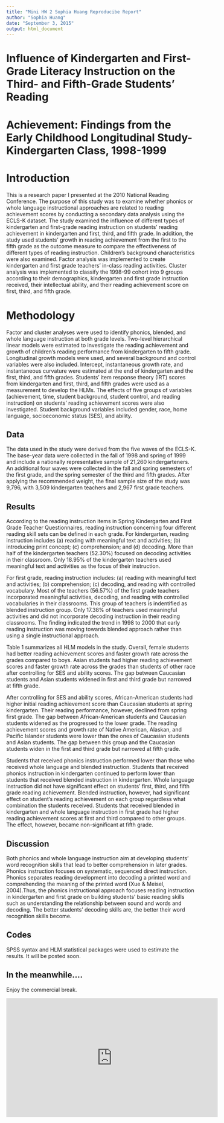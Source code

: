 ```yaml
---
title: "Mini HW 2 Sophia Huang Reproducibe Report"
author: "Sophia Huang"
date: "September 3, 2015"
output: html_document
---
```


# Influence of Kindergarten and First-Grade Literacy Instruction on the Third- and Fifth-Grade Students' Reading
# Achievement: Findings from the Early Childhood Longitudinal Study-Kindergarten Class, 1998-1999

#  Introduction
This is a research paper I presented at the 2010 National Reading Conference.
The purpose of this study was to examine whether phonics or whole language instructional approaches are related to reading achievement scores by conducting a secondary data analysis using the ECLS-K dataset. The study examined the influence of different types of kindergarten and first-grade reading instruction on students' reading achievement in kindergarten and first, third, and fifth grade. In addition, the study used students' growth in reading achievement from the first to the fifth grade as the outcome measure to compare the effectiveness of different types of reading instruction. Children's background characteristics were also examined. Factor analysis was implemented to create kindergarten and first grade teachers' in-class reading activities. Cluster analysis was implemented to classify the 1998-99 cohort into 9 groups according to their demographics, kindergarten and first grade instruction received, their intellectual ability, and their reading achievement score on first, third, and fifth grade. 


# Methodology
Factor and cluster analyses were used to identify phonics, blended, and whole language instruction at both grade levels. Two-level hierarchical linear models were estimated to investigate the reading achievement and growth of children's reading performance from kindergarten to fifth grade. Longitudinal growth models were used, and several background and control variables were also included. Intercept, instantaneous growth rate, and instantaneous curvature were estimated at the end of kindergarten and the first, third, and fifth grades. 
Students' item response theory (IRT) scores from kindergarten and first, third, and fifth grades were used as a measurement to develop the HLMs. The effects of five groups of variables (achievement, time, student background, student control, and reading instruction) on students' reading achievement scores were also investigated. Student background variables included gender, race, home language, socioeconomic status (SES), and ability. 


## Data

The data used in the study were derived from the five waves of the ECLS-K. The base-year data were collected in the fall of 1998 and spring of 1999 and include a nationally representative sample of 21,260 kindergarteners. An additional four waves were collected in the fall and spring semesters of the first grade, and the spring semester of the third and fifth grades. After applying the recommended weight, the final sample size of the study was 9,796, with 3,509 kindergarten teachers and 2,967 first grade teachers. 


## Results
According to the reading instruction items in Spring Kindergarten and First Grade Teacher Questionnaires, reading instruction concerning four different reading skill sets can be defined in each grade. For kindergarten, reading instruction includes (a) reading with meaningful text and activities; (b) introducing print concept; (c) comprehension; and (d) decoding. More than half of the kindergarten teachers (52.30%) focused on decoding activities in their classroom. Only 18.95% of the kindergarten teachers used meaningful text and activities as the focus of their instruction. 

For first grade, reading instruction includes: (a) reading with meaningful text and activities; (b) comprehension; (c) decoding, and reading with controlled vocabulary. Most of the teachers (56.57%) of the first grade teachers incorporated meaningful activities, decoding, and reading with controlled vocabularies in their classrooms. This group of teachers is indentified as blended instruction group. Only 17.38% of teachers used meaningful activities and did not incorporate decoding instruction in their reading classrooms. The finding indicated the trend in 1998 to 2000 that early reading instruction was moving towards blended approach rather than using a single instructional approach.

Table 1 summarizes all HLM models in the study. Overall, female students had better reading achievement scores and faster growth rate across the grades compared to boys. Asian students had higher reading achievement scores and faster growth rate across the grades than students of other race after controlling for SES and ability scores. The gap between Caucasian students and Asian students widened in first and third grade but narrowed at fifth grade. 

After controlling for SES and ability scores, African-American students had higher initial reading achievement score than Caucasian students at spring kindergarten. Their reading performance, however, declined from spring first grade. The gap between African-American students and Caucasian students widened as the progressed to the lower grade. 
The reading achievement scores and growth rate of Native American, Alaskan, and Pacific Islander students were lower than the ones of Caucasian students and Asian students. The gap between this group and the Caucasian students widen in the first and third grade but narrowed at fifth grade. 

Students that received phonics instruction performed lower than those who received whole language and blended instruction. Students that received phonics instruction in kindergarten continued to perform lower than students that received blended instruction in kindergarten. Whole language instruction did not have significant effect on students' first, third, and fifth grade reading achievement. Blended instruction, however, had significant effect on student's reading achievement on each group regardless what combination the students received. Students that received blended in kindergarten and whole language instruction in first grade had higher reading achievement scores at first and third compared to other groups. The effect, however, became non-significant at fifth grade. 

## Discussion
Both phonics and whole language instruction aim at developing students' word recognition skills that lead to better comprehension in later grades. Phonics instruction focuses on systematic, sequenced direct instruction. Phonics separates reading development into decoding a printed word and comprehending the meaning of the printed word (Xue & Meisel, 2004).Thus, the phonics instructional approach focuses reading instruction in kindergarten and first grade on building students' basic reading skills such as understanding the relationship between sound and words and decoding. The better students' decoding skills are, the better their word recognition skills become. 

## Codes

SPSS syntax and HLM statistical packages were used to estimate the results. It will be posted soon.


## In the meanwhile....

Enjoy the commercial break.

<iframe width="560" height="315" src="https://www.youtube.com/watch?v=ycdcDFuGarM" frameborder="0" allowfullscreen></iframe>
